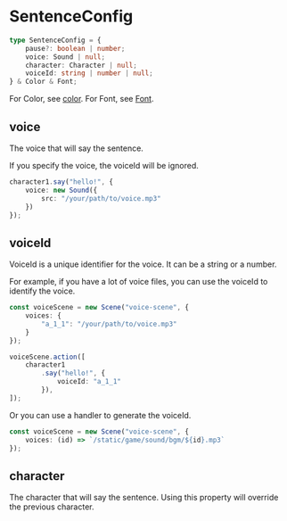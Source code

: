 
# SentenceConfig

```ts
type SentenceConfig = {
    pause?: boolean | number;
    voice: Sound | null;
    character: Character | null;
    voiceId: string | number | null;
} & Color & Font;
```

For Color, see [color](./color#Color).
For Font, see [Font](./Font).

## voice

The voice that will say the sentence.

If you specify the voice, the voiceId will be ignored.

```ts
character1.say("hello!", {
    voice: new Sound({
        src: "/your/path/to/voice.mp3"
    })
});
```

## voiceId

VoiceId is a unique identifier for the voice. It can be a string or a number.

For example, if you have a lot of voice files, you can use the voiceId to identify the voice.

```ts
const voiceScene = new Scene("voice-scene", {
    voices: {
        "a_1_1": "/your/path/to/voice.mp3"
    }
});

voiceScene.action([
    character1
        .say("hello!", {
            voiceId: "a_1_1"
        }),
]);
```

Or you can use a handler to generate the voiceId.

```ts
const voiceScene = new Scene("voice-scene", {
    voices: (id) => `/static/game/sound/bgm/${id}.mp3`
});
```

## character

The character that will say the sentence. Using this property will override the previous character.
